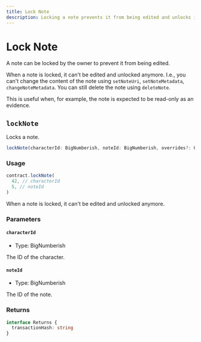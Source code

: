 ```yaml
---
title: Lock Note
description: Locking a note prevents it from being edited and unlocks it, useful when the note needs to be read-only as an evidence.
---
```


# Lock Note

A note can be locked by the owner to prevent it from being edited.

When a note is locked, it can't be edited and unlocked anymore. I.e., you can't change the content of the note using `setNoteUri`, `setNoteMetadata`, `changeNoteMetadata`. You can still delete the note using `deleteNote`.

This is useful when, for example, the note is expected to be read-only as an evidence.

## `lockNote`

Locks a note.

```ts
lockNote(characterId: BigNumberish, noteId: BigNumberish, overrides?: Overrides): Promise<Result<undefined, true>>
```

### Usage

```ts
contract.lockNote(
  42, // characterId
  5, // noteId
)
```


<Callout type="warning">
  When a note is locked, it can't be edited and unlocked anymore.
</Callout>

### Parameters

#### `characterId`

- Type: BigNumberish

The ID of the character.

#### `noteId`

- Type: BigNumberish

The ID of the note.

### Returns

```ts
interface Returns {
  transactionHash: string
}
```
